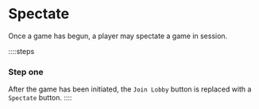 # Spectate

Once a game has begun, a player may spectate a game in session.

::::steps

### Step one

After the game has been initiated, the `Join Lobby` button is replaced with a `Spectate` button.
::::
